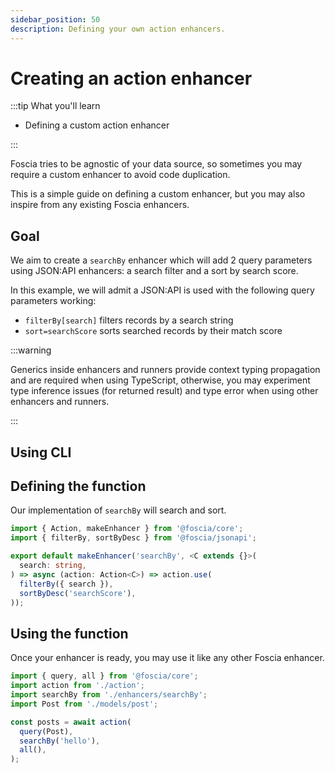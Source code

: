 ```yaml
---
sidebar_position: 50
description: Defining your own action enhancers.
---
```




# Creating an action enhancer

:::tip What you'll learn

- Defining a custom action enhancer

:::

Foscia tries to be agnostic of your data source, so sometimes you may require a
custom enhancer to avoid code duplication.

This is a simple guide on defining a custom enhancer, but you may also inspire
from any existing Foscia enhancers.

## Goal

We aim to create a `searchBy` enhancer which will add 2
query parameters using JSON:API enhancers: a search filter and
a sort by search score.

In this example, we will admit a JSON:API is used with the following query
parameters working:

- `filterBy[search]` filters records by a search string
- `sort=searchScore` sorts searched records by their match score

:::warning

Generics inside enhancers and runners provide context typing propagation
and are required when using TypeScript, otherwise, you may experiment
type inference issues (for returned result) and type error when using
other enhancers and runners.

:::

## Using CLI

<ShellCommand command="foscia make enhancer searchBy" />

## Defining the function

Our implementation of `searchBy` will search and sort.

```typescript title="action/enhancers/searchBy.ts"
import { Action, makeEnhancer } from '@foscia/core';
import { filterBy, sortByDesc } from '@foscia/jsonapi';

export default makeEnhancer('searchBy', <C extends {}>(
  search: string,
) => async (action: Action<C>) => action.use(
  filterBy({ search }),
  sortByDesc('searchScore'),
));
```

## Using the function

Once your enhancer is ready, you may use it like any other Foscia enhancer.

```typescript
import { query, all } from '@foscia/core';
import action from './action';
import searchBy from './enhancers/searchBy';
import Post from './models/post';

const posts = await action(
  query(Post),
  searchBy('hello'),
  all(),
);
```
